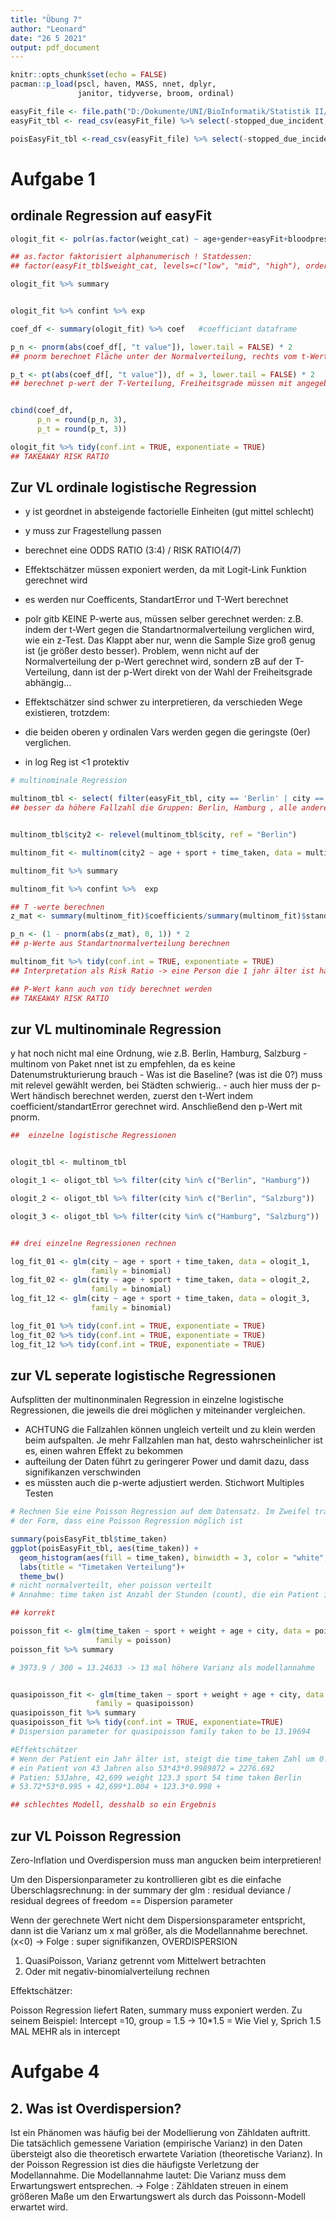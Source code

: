 ---
title: "Übung 7"
author: "Leonard"
date: "26 5 2021"
output: pdf_document
---

```{r setup, include=FALSE}
knitr::opts_chunk$set(echo = FALSE)
pacman::p_load(pscl, haven, MASS, nnet, dplyr,
               janitor, tidyverse, broom, ordinal)

easyFit_file <- file.path("D:/Dokumente/UNI/BioInformatik/Statistik II/Statistik II SoSe21", "easyFit.csv")
easyFit_tbl <- read_csv(easyFit_file) %>% select(-stopped_due_incident, -calories, -weight_bin, -weight)

poisEasyFit_tbl <-read_csv(easyFit_file) %>% select(-stopped_due_incident, -calories, -weight_bin, -weight_cat)
```


# Aufgabe 1 
## ordinale Regression auf easyFit

```{r Aufgabe 1}
ologit_fit <- polr(as.factor(weight_cat) ~ age+gender+easyFit+bloodpressure, data =easyFit_tbl)

## as.factor faktorisiert alphanumerisch ! Statdessen:
## factor(easyFit_tbl$weight_cat, levels=c("low", "mid", "high"), ordered=TRUE) )

ologit_fit %>% summary


ologit_fit %>% confint %>% exp

coef_df <- summary(ologit_fit) %>% coef   #coefficiant dataframe

p_n <- pnorm(abs(coef_df[, "t value"]), lower.tail = FALSE) * 2
## pnorm berechnet Fläche unter der Normalverteilung, rechts vom t-Wert. *2 für beide Seiten der Glockenkurve

p_t <- pt(abs(coef_df[, "t value"]), df = 3, lower.tail = FALSE) * 2
## berechnet p-wert der T-Verteilung, Freiheitsgrade müssen mit angegeben werden


cbind(coef_df,
      p_n = round(p_n, 3),
      p_t = round(p_t, 3))

ologit_fit %>% tidy(conf.int = TRUE, exponentiate = TRUE)
## TAKEAWAY RISK RATIO

```
## Zur VL ordinale logistische Regression

- y ist geordnet in absteigende factorielle Einheiten (gut mittel schlecht)
- y muss zur Fragestellung passen
- berechnet eine ODDS RATIO (3:4) / RISK RATIO(4/7)
- Effektschätzer müssen exponiert werden, da mit Logit-Link Funktion gerechnet wird
- es werden nur Coefficents, StandartError und T-Wert berechnet
- polr gitb KEINE P-werte aus, müssen selber gerechnet werden: 
  z.B. indem der t-Wert gegen die Standartnormalverteilung verglichen wird, wie ein     z-Test. Das Klappt aber nur, wenn die Sample Size groß genug ist (je größer desto besser).
  Problem, wenn nicht auf der Normalverteilung der p-Wert gerechnet wird, sondern zB auf    der T-Verteilung, dann ist der p-Wert direkt von der Wahl der Freiheitsgrade abhängig...
- Effektschätzer sind schwer zu interpretieren, da verschieden Wege existieren, trotzdem:
- die beiden oberen y ordinalen Vars werden gegen die geringste (0er) verglichen.

- in log Reg ist <1 protektiv
```{r AUfgabe 2}
# multinominale Regression

multinom_tbl <- select( filter(easyFit_tbl, city == 'Berlin' | city == 'Hamburg' | city=="Salzburg"), c('weight_cat', 'age', 'gender', 'sport', 'city', 'time_taken', 'bloodpressure', 'height', 'creatinin', 'pet' )) %>% mutate_if(is.character, as.factor)
## besser da höhere Fallzahl die Gruppen: Berlin, Hamburg , alle anderen


multinom_tbl$city2 <- relevel(multinom_tbl$city, ref = "Berlin")

multinom_fit <- multinom(city2 ~ age + sport + time_taken, data = multinom_tbl)

multinom_fit %>% summary

multinom_fit %>% confint %>%  exp

## T -werte berechnen
z_mat <- summary(multinom_fit)$coefficients/summary(multinom_fit)$standard.errors

p_n <- (1 - pnorm(abs(z_mat), 0, 1)) * 2
## p-Werte aus Standartnormalverteilung berechnen

multinom_fit %>% tidy(conf.int = TRUE, exponentiate = TRUE)
## Interpretation als Risk Ratio -> eine Person die 1 jahr älter ist hat ein 1,066 höheres Risiko

## P-Wert kann auch von tidy berechnet werden
## TAKEAWAY RISK RATIO

```
## zur VL multinominale Regression

y hat noch nicht mal eine Ordnung, wie z.B. Berlin, Hamburg, Salzburg
- multinom von Paket nnet ist zu empfehlen, da es keine Datenumstrukturierung brauch
- Was ist die Baseline? (was ist die 0?) muss mit relevel gewählt werden, bei Städten schwierig..
- auch hier muss der p-Wert händisch berechnet werden, zuerst den t-Wert indem coefficient/standartError gerechnet wird. Anschließend den p-Wert mit pnorm.

```{r Aufgabe 3}
##  einzelne logistische Regressionen


ologit_tbl <- multinom_tbl

ologit_1 <- oligot_tbl %>% filter(city %in% c("Berlin", "Hamburg"))

ologit_2 <- oligot_tbl %>% filter(city %in% c("Berlin", "Salzburg"))

ologit_3 <- oligot_tbl %>% filter(city %in% c("Hamburg", "Salzburg"))


## drei einzelne Regressionen rechnen

log_fit_01 <- glm(city ~ age + sport + time_taken, data = ologit_1,
                  family = binomial)
log_fit_02 <- glm(city ~ age + sport + time_taken, data = ologit_2,
                  family = binomial)
log_fit_12 <- glm(city ~ age + sport + time_taken, data = ologit_3,
                  family = binomial)

log_fit_01 %>% tidy(conf.int = TRUE, exponentiate = TRUE)
log_fit_02 %>% tidy(conf.int = TRUE, exponentiate = TRUE)
log_fit_12 %>% tidy(conf.int = TRUE, exponentiate = TRUE)
```


## zur VL seperate logistische Regressionen

Aufsplitten der multinonminalen Regression in einzelne logistische Regressionen, die jeweils die drei möglichen y miteinander vergleichen.

- ACHTUNG die Fallzahlen können ungleich verteilt und zu klein werden beim aufspalten. Je mehr Fallzahlen man hat, desto wahrscheinlicher ist es, einen wahren Effekt zu bekommen
- aufteilung der Daten führt zu geringerer Power und damit dazu, dass signifikanzen verschwinden
- es müssten auch die p-werte adjustiert werden. Stichwort Multiples Testen


```{r Aufgabe 4}
# Rechnen Sie eine Poisson Regression auf dem Datensatz. Im Zweifel transformieren Sie eine Variable in
# der Form, dass eine Poisson Regression möglich ist

summary(poisEasyFit_tbl$time_taken)
ggplot(poisEasyFit_tbl, aes(time_taken)) +
  geom_histogram(aes(fill = time_taken), binwidth = 3, color = "white", )+
  labs(title = "Timetaken Verteilung")+
  theme_bw()
# nicht normalverteilt, eher poisson verteilt
# Annahme: time taken ist Anzahl der Stunden (count), die ein Patient irgendwas gemacht hat

## korrekt

poisson_fit <- glm(time_taken ~ sport + weight + age + city, data = poisEasyFit_tbl, 
                   family = poisson)
poisson_fit %>% summary 

# 3973.9 / 300 = 13.24633 -> 13 mal höhere Varianz als modellannahme


quasipoisson_fit <- glm(time_taken ~ sport + weight + age + city, data = poisEasyFit_tbl, 
                   family = quasipoisson)
quasipoisson_fit %>% summary
quasipoisson_fit %>% tidy(conf.int = TRUE, exponentiate=TRUE)
# Dispersion parameter for quasipoisson family taken to be 13.19694

#Effektschätzer
# Wenn der Patient ein Jahr älter ist, steigt die time_taken Zahl um 0.9989 an. 
# ein Patient von 43 Jahren also 53*43*0.9989872 = 2276.692
# Patien: 53Jahre, 42,699 weight 123.3 sport 54 time taken Berlin
# 53.72*53*0.995 + 42,699*1.004 + 123.3*0.998 + 

## schlechtes Modell, desshalb so ein Ergebnis

```
## zur VL Poisson Regression

Zero-Inflation und Overdispersion muss man angucken beim interpretieren!

Um den Dispersionparameter zu kontrollieren gibt es die einfache Überschlagsrechnung:
in der summary der glm : residual deviance / residual degrees of freedom == Dispersion parameter

Wenn der gerechnete Wert nicht dem Dispersionsparameter entspricht, dann ist die Varianz um x mal größer, als die Modellannahme berechnet. (x<0) 
 -> Folge : super signifikanzen, OVERDISPERSION
 
1. QuasiPoisson, Varianz getrennt vom Mittelwert betrachten
2. Oder mit negativ-binomialverteilung rechnen

Effektschätzer:

Poisson Regression liefert Raten, summary muss exponiert werden.
Zu seinem Beispiel: Intercept =10, group = 1.5 ->  10*1.5 = Wie Viel y, Sprich 1.5 MAL MEHR als in intercept

# Aufgabe 4 
## 2. Was ist Overdispersion?

Ist ein Phänomen was häufig bei der Modellierung von Zähldaten auftritt. Die tatsächlich gemessene Variation (empirische Varianz) in den Daten übersteigt also die theoretisch erwartete Variation (theoretische Varianz).
In der Poisson Regression ist dies die häufigste Verletzung der Modellannahme. Die Modellannahme lautet: Die Varianz muss dem Erwartungswert entsprechen.
 -> Folge : Zähldaten streuen in einem größeren Maße um den Erwartungswert als durch das Poissonn-Modell erwartet wird.



